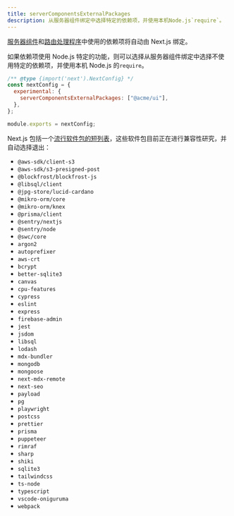 ```yaml
---
title: serverComponentsExternalPackages
description: 从服务器组件绑定中选择特定的依赖项，并使用本机Node.js`require`。
---
```


[服务器组件](/docs/app/building-your-application/rendering/server-components)和[路由处理程序](/docs/app/building-your-application/routing/route-handlers)中使用的依赖项将自动由 Next.js 绑定。

如果依赖项使用 Node.js 特定的功能，则可以选择从服务器组件绑定中选择不使用特定的依赖项，并使用本机 Node.js 的`require`。

```js filename="next.config.js"
/** @type {import('next').NextConfig} */
const nextConfig = {
  experimental: {
    serverComponentsExternalPackages: ["@acme/ui"],
  },
};

module.exports = nextConfig;
```

Next.js 包括一个[流行软件包的短列表](https://github.com/vercel/next.js/blob/canary/packages/next/src/lib/server-external-packages.json)，这些软件包目前正在进行兼容性研究，并自动选择退出：

- `@aws-sdk/client-s3`
- `@aws-sdk/s3-presigned-post`
- `@blockfrost/blockfrost-js`
- `@libsql/client`
- `@jpg-store/lucid-cardano`
- `@mikro-orm/core`
- `@mikro-orm/knex`
- `@prisma/client`
- `@sentry/nextjs`
- `@sentry/node`
- `@swc/core`
- `argon2`
- `autoprefixer`
- `aws-crt`
- `bcrypt`
- `better-sqlite3`
- `canvas`
- `cpu-features`
- `cypress`
- `eslint`
- `express`
- `firebase-admin`
- `jest`
- `jsdom`
- `libsql`
- `lodash`
- `mdx-bundler`
- `mongodb`
- `mongoose`
- `next-mdx-remote`
- `next-seo`
- `payload`
- `pg`
- `playwright`
- `postcss`
- `prettier`
- `prisma`
- `puppeteer`
- `rimraf`
- `sharp`
- `shiki`
- `sqlite3`
- `tailwindcss`
- `ts-node`
- `typescript`
- `vscode-oniguruma`
- `webpack`

